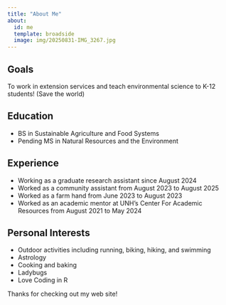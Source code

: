 ```yaml
---
title: "About Me"
about:
  id: me
  template: broadside
  image: img/20250831-IMG_3267.jpg
---
```


:::{#me}

## Goals
To work in extension services and teach environmental science to K-12 students!
(Save the world)

## Education
- BS in Sustainable Agriculture and Food Systems
- Pending MS in Natural Resources and the Environment

## Experience
- Working as a graduate research assistant since August 2024
- Worked as a community assistant from August 2023 to August 2025
- Worked as a farm hand from June 2023 to August 2023
- Worked as an academic mentor at UNH's Center For Academic Resources from August 2021 to May 2024

## Personal Interests
- Outdoor activities including running, biking, hiking, and swimming
- Astrology
- Cooking and baking 
- Ladybugs
- Love Coding in R 

:::

Thanks for checking out my web site!
